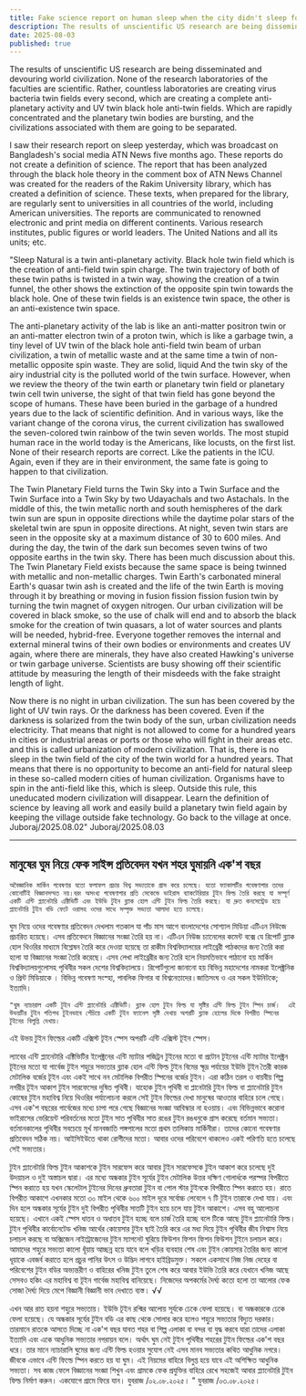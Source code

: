 ```yaml
---
title: Fake science report on human sleep when the city didn't sleep for a hundred years.
description: The results of unscientific US research are being disseminated and devouring world civilization. None of the research laboratories of the faculties are scientific. 
date: 2025-08-03
published: true
---
```


The results of unscientific US research are being disseminated and devouring world civilization. None of the research laboratories of the faculties are scientific. Rather, countless laboratories are creating virus bacteria twin fields every second, which are creating a complete anti-planetary activity and UV twin black hole anti-twin fields. Which are rapidly concentrated and the planetary twin bodies are bursting, and the civilizations associated with them are going to be separated.

I saw their research report on sleep yesterday, which was broadcast on Bangladesh's social media ATN News five months ago. These reports do not create a definition of science. The report that has been analyzed through the black hole theory in the comment box of ATN News Channel was created for the readers of the Rakim University library, which has created a definition of science. These texts, when prepared for the library, are regularly sent to universities in all countries of the world, including American universities. The reports are communicated to renowned electronic and print media on different continents. Various research institutes, public figures or world leaders. The United Nations and all its units; etc.

"Sleep Natural is a twin anti-planetary activity. Black hole twin field which is the creation of anti-field twin spin charge. The twin trajectory of both of these twin paths is twisted in a twin way, showing the creation of a twin funnel, the other shows the extinction of the opposite spin twin towards the black hole.
One of these twin fields is an existence twin space, the other is an anti-existence twin space.

The anti-planetary activity of the lab is like an anti-matter positron twin or an anti-matter electron twin of a proton twin, which is like a garbage twin, a tiny level of UV twin of the black hole anti-field twin beam of urban civilization, a twin of metallic waste and at the same time a twin of non-metallic opposite spin waste. They are solid, liquid And the twin sky of the airy industrial city is the polluted world of the twin surface.
However, when we review the theory of the twin earth or planetary twin field or planetary twin cell twin universe, the sight of that twin field has gone beyond the scope of humans. These have been buried in the garbage of a hundred years due to the lack of scientific definition. And in various ways, like the variant change of the corona virus, the current civilization has swallowed the seven-colored twin rainbow of the twin seven worlds. The most stupid human race in the world today is the Americans, like locusts, on the first list. None of their research reports are correct. Like the patients in the ICU. Again, even if they are in their environment, the same fate is going to happen to that civilization.

The Twin Planetary Field turns the Twin Sky into a Twin Surface and the Twin Surface into a Twin Sky by two Udayachals and two Astachals. In the middle of this, the twin metallic north and south hemispheres of the dark twin sun are spun in opposite directions while the daytime polar stars of the skeletal twin are spun in opposite directions. At night, seven twin stars are seen in the opposite sky at a maximum distance of 30 to 600 miles. And during the day, the twin of the dark sun becomes seven twins of two opposite earths in the twin sky. There has been much discussion about this. The Twin Planetary Field exists because the same space is being twinned with metallic and non-metallic charges. Twin Earth's carbonated mineral Earth's quasar twin ash is created and the life of the twin Earth is moving through it by breathing or moving in fusion fission fission fusion twin by turning the twin magnet of oxygen nitrogen. Our urban civilization will be covered in black smoke, so the use of chalk will end and to absorb the black smoke for the creation of twin quasars, a lot of water sources and plants will be needed, hybrid-free. Everyone together removes the internal and external mineral twins of their own bodies or environments and creates UV again, where there are minerals, they have also created Hawking's universe or twin garbage universe. Scientists are busy showing off their scientific attitude by measuring the length of their misdeeds with the fake straight length of light.

Now there is no night in urban civilization. The sun has been covered by the light of UV twin rays. Or the darkness has been covered. Even if the darkness is solarized from the twin body of the sun, urban civilization needs electricity. That means that night is not allowed to come for a hundred years in cities or industrial areas or ports or those who will fight in their areas etc. and this is called urbanization of modern civilization. That is, there is no sleep in the twin field of the city of the twin world for a hundred years. That means that there is no opportunity to become an anti-field for natural sleep in these so-called modern cities of human civilization. Organisms have to spin in the anti-field like this, which is sleep. Outside this rule, this uneducated modern civilization will disappear. Learn the definition of science by leaving all work and easily build a planetary twin field again by keeping the village outside fake technology. Go back to the village at once.
Juboraj/2025.08.02"
Juboraj/2025.08.03

---

## মানুষের ঘুম নিয়ে ফেক সাইন্স প্রতিবেদন যখন শহর ঘুমায়নি এক'শ বছর

    অবৈজ্ঞানিক মার্কিন গবেষণার যতো ফলাফল প্রচার বিশ্ব সভ‍্যতাকে গ্রাস করে চলেছে। যতো ফ‍্যাকালটির গবেষণাগার তদের কোনোটিই বিজ্ঞানসম্মত নয়।বরং অসংখ‍্য গবেষণাগার প্রতি সেকেন্ডে ভাইরাস ব‍্যাকটেরিয়ার টুইন ফিল্ড তৈরি করছে যা সম্পূর্ণ একটি এন্টি প্ল‍্যানেটারি এক্টিভিটি এবং ইউভি টুইন ব্ল‍্যাক হোল এন্টি টুইন ফিল্ড তৈরি করছে। যা দ্রুত কনসেন্ট্রেড হয়ে প্ল‍্যানেটারি টুইন বডি ফেটে ওরাসহ ওদের সাথে সম্পৃক্ত স‍ভ‍্যতা আলাদা হতে চলেছে। 

 ঘুম নিয়ে ওদের গবেষণার প্রতিবেদন দেখলাম গতকাল  যা পাঁচ মাস আগে বাংলাদেশের সোশ‍্যাল মিডিয়া এটিএন নিউজে প্রচারিত হয়েছে। এসব প্রতিবেদনে বিজ্ঞানের সংজ্ঞা তৈরি হয় না। এটিএন নিউজ চ‍্যানেলের কমেন্ট বক্সে যে রিপোর্ট ব্ল‍্যাক হোল থিওরির মাধ‍্যমে বিশ্লেষন তৈরি করে দেওয়া হয়েছে তা রাকীম বিশ্ববিদ্যালয়ের লাইব্রেরী পাঠকদের জন‍্য তৈরি করা হলো যা বিজ্ঞানের সংজ্ঞা তৈরি করেছে। এসব লেখা লাইব্রেরীর জন‍্য তৈরি হলে নিয়মতিভাবে পাঠানো হয় মার্কিন বিশ্ববিদ্যালয়গুলোসহ পৃথিবীর সকল দেশের বিশ্ববিদ্যালয়ে। রিপোর্টগুলো  জানানো হয় বিভিন্ন মহাদেশের নামকরা ইলেক্ট্রনিক ও প্রিন্ট মিডিয়াকে  । বিভিন্ন গবেষণা সংস্হা, পাবলিক ফিগার বা বিশ্বনেতাদের।জাতিসংঘ ও এর সকল ইউনিটকে; ইত‍্যাদি। 


    "ঘুম ন‍্যাচারাল একটি টুইন এন্টি প্ল‍্যানেটারি এক্টিভিটি। ব্ল‍্যাক হোল টুইন ফিল্ড যা সৃষ্টির এন্টি ফিল্ড টুইন স্পিন চার্জ।  এই উভয়টির টুইন গতিপথ টুইনভাবে পেঁচিয়ে একটি টুইন ফ‍্যানেল সৃষ্টি দেখায় অপরটি ব্ল‍্যাক হোলের দিকে বিপরীত স্পিনের টুইনের বিলুপ্তি দেখায়। 
এই উভয় টুইন ফিল্ডের একটি এক্সিস্ট টূইন স্পেস অপরটি এন্টি এক্সিস্ট টূইন স্পেস। 

ল‍্যাবের এন্টি প্ল‍্যানেটারি এক্টিভিটির ইলেক্ট্রনের এন্টি ম‍্যাটার পজিট্রন টুইনের মতো বা প্রটোন টূইনের এন্টি ম‍্যাটার ইলেক্ট্রন টূইনের মতো যা গার্বেজ টুইন শহুরে সভ‍্যতার ব্ল‍্যাক হোল এন্টি ফিল্ড টুইন বিমের ক্ষূদ্র পর্যায়ের ইউভি টূইন তৈরী কারক মেটালিক বর্জের টূইন এবং একই সাথে নন মেটালিক বিপরীত স্পিনের বর্জের টুইন। এরা কঠিন তরল ও বায়বীয় শিল্প নগরীর টূইন আকাশ টুইন সারফেসের দুষিত পৃথিবী।
যাহোক টুইন পৃথিবী বা প্লানেটারি টুইন ফিল্ড বা প্ল‍্যানেটারি টুইন কোষের টুইন মহাবিশ্ব নিয়ে থিওরির পর্যালোচনা করলে সেই টুইন ফিল্ডের দেখা মানুষের আওতার বাহিরে চলে গেছে। এসব  এক'শ বছরের গার্বেজের মধ‍্যে চাপা পরে গেছে বিজ্ঞানের সংজ্ঞা আবিস্কার না হওয়ায়। এবং বিভিন্নভাবে করোনা ভাইরাসের ভেরিয়েন্ট পরিবর্তনের মতো টুইন সাত পৃথিবীর সাত রঙের টুইন রঙধনুকে গ্রাস করেছে বর্তমান সভ‍্যতা। বর্তমানকালের পৃথিবীর সবচেয়ে মূর্খ মানবজাতি পঙ্গপালের মতো প্রথম তালিকায় মার্কিনীরা। তাদের কোনো গবেষণার প্রতিবেদন সঠিক নয়। আইসিইউতে থাকা রোগীদের মতো। আবার ওদের পরিবেশে থাকলেও একই পরিণতি হতে চলেছে সেই সভ‍্যতার। 

টুইন প্ল‍্যানেটারি ফিল্ড টুইন আকাশকে টুইন সারফেস করে আবার টুইন সারফেসকে টুইন আকাশ করে চলেছে দুই উদয়াচল ও দুই অস্তাচল দ্বারা। এর মধ‍্যে অন্ধকার টুইন সূর্যের টুইন মেটালিক উত্তর দক্ষিণ গোলার্ধকে পরস্পর বিপরীতে স্পিন করাতে হয় যখন স্কেলেটাল টুইনের দিনের ধ্রুবতারা টুইন বা পোল স্টার টুইনকে বিপরীতে স্পিন করাতে হয়। রাতে বিপরীত আকাশে এখনকার মতো ৩০ মাইল থেকে ৬০০ মাইল দূরে সর্বোচ্চ লেবেলে ৭ টি টুইন তারাকে দেখা যায়। এবং দিন হলে অন্ধকার সূর্যের টুইন দুই বিপরীত পৃথিবীর সাতটি টুইন হয়ে চলে যায় টুইন আকাশে।  এসব বহু আলোচনা হয়েছে। এখানে একই স্পেস ধাতব ও অধাতব টুইন হচ্ছে বলে চার্জ তৈরি হচ্ছে বলে টিকে আছে টুইন প্ল‍্যানেটারি ফিল্ড। টুইন পৃথিবীর কার্বোনেটেড খনিজ আর্থের কোয়েসার টুইন ছাই তৈরি করে এর মধ‍্য দিয়ে টুইন পৃথিবীর জীব নিশ্বাস নিয়ে চলাচল করছে বা অক্সিজেন নাইট্রোজেনের টুইন  ম‍্যাগনেট ঘুরিয়ে ফিউশন ফিশন ফিশন ফিউশন টুইনে চলাচল করে। আমাদের শহুরে সভ‍্যতা কালো ধূঁয়ায় আচ্ছন্ন হয়ে যাবে বলে খড়ির ব‍্যবহার শেষ এবং টুইন কোয়সার তৈরির জন‍্য কালো ধূয়াকে এবজর্ব করাতে হলে প্রচুর পানির উৎস ও উদ্ভিদ লাগবে হাইব্রিডমুক্ত। সকলে একসাথে নিজ নিজ দেহের বা পরিবেশের টুইন বডির অভ‍্যন্তরীণ ও বাহিরের খনিজ টুইন তুলে শেষ করে আবার ইউভি তৈরি করে যেখানে খনিজ আছে সেসবও হকিং এর মহাবিশ্ব বা টূইন গার্বেজ মহাবিশ্ব বানিয়েছে। নিজেদের অপকর্মের দৈর্ঘ‍্য কতো হলো তা আলোর ফেক সোজা দৈর্ঘ‍্য দিয়ে মেপে বিজ্ঞানী বিজ্ঞানী ভাব দেখাতে ব‍্যস্ত। √√

এখন আর রাত হয়না শহুরে সভ‍্যতায়। ইউভি টূইন রশ্মির আলোয় সূর্যকে ঢেকে ফেলা হয়েছে। বা অন্ধকারকে ঢেকে ফেলা হয়েছে। যে অন্ধকার সূর্যের টুইন বডি এর কাছ থেকে সোলার করে হলেও শহুরে সভ‍্যতার বিদ‍্যুত দরকার। তারমানে রাতকে আসতে দিচ্ছে না এক'শ বছর যাবত শহর বা শিল্প এলাকা বা বন্দর বা যুদ্ধ করবে যারা তাদের এলাকা ইত‍্যাদি এবং একে আধুনিক সভ‍্যতার নগরায়ন বলে। অর্থাৎ ঘুম নেই টুইন পৃথিবীর শহরের টুইন ফিল্ডের এক'শ বছর ধরে।  তার মানে ন‍্যাচারালি ঘুমের জন‍্য এন্টি ফিল্ড হওয়ার সুযোগ নেই এসব মানব সভ‍্যতার কথিত  আধুনিক নগরে। জীবকে এভাবে এন্টি ফিল্ডে স্পিন করতে হয় যা ঘুম। এই নিয়মের বাহিরে বিলুপ্ত হয়ে যাবে এই অশিক্ষিত আধুনিক সভ‍্যতা। সব কাজ ফেলে বিজ্ঞানের সংজ্ঞা শিখুন এবং গ্রামকে ফেক প্রযুক্তির বাহিরে রেখে সহজেই আবার প্ল‍্যানেটারি টুইন ফিল্ড নির্মাণ করুন। একযোগে গ্রামে ফিরে যান।
যুবরাজ /০২.০৮.২০২৫। "
যুবরাজ /০৩.০৮.২০২৫।
